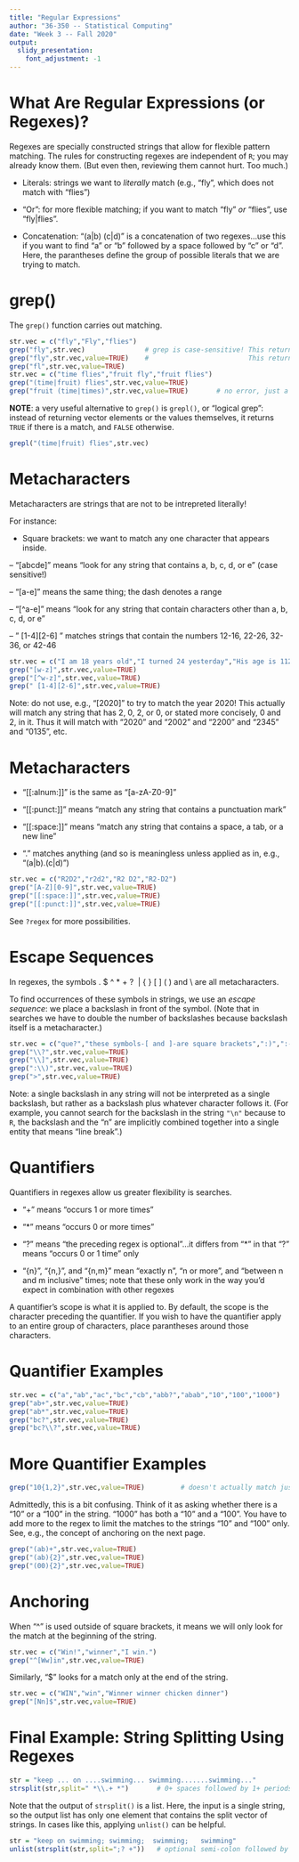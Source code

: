 ```yaml
---
title: "Regular Expressions"
author: "36-350 -- Statistical Computing"
date: "Week 3 -- Fall 2020"
output:
  slidy_presentation:
    font_adjustment: -1
---
```


What Are Regular Expressions (or Regexes)?
===

Regexes are specially constructed strings that allow for flexible pattern matching. The rules for constructing regexes are independent of `R`; you may already know them. (But even then, reviewing them cannot hurt. Too much.)

- Literals: strings we want to *literally* match (e.g., "fly", which does not match with "flies")

- "Or": for more flexible matching; if you want to match "fly" *or* "flies", use "fly|flies".

- Concatenation: "(a|b) (c|d)" is a concatenation of two regexes...use this if you want to find "a" or "b" followed by a space followed by "c" or "d". Here, the parantheses define the group of possible literals that we are trying to match.

grep()
===

The `grep()` function carries out matching.
```r
str.vec = c("fly","Fly","flies")
grep("fly",str.vec)               # grep is case-sensitive! This returns vector element(s) for match(es).
grep("fly",str.vec,value=TRUE)    #                         This returns the vector value(s) for match(es).
grep("fl",str.vec,value=TRUE)
str.vec = c("time flies","fruit fly","fruit flies")
grep("(time|fruit) flies",str.vec,value=TRUE)
grep("fruit (time|times)",str.vec,value=TRUE)       # no error, just a zero-length vector
```

**NOTE**: a very useful alternative to `grep()` is `grepl()`, or "logical grep": instead of returning vector elements or the values themselves, it returns `TRUE` if there is a match, and `FALSE` otherwise.
```r
grepl("(time|fruit) flies",str.vec)
```

Metacharacters
===

Metacharacters are strings that are not to be intrepreted literally!

For instance:

- Square brackets: we want to match any one character that appears inside.

-- "[abcde]" means "look for any string that contains a, b, c, d, or e" (case sensitive!)

-- "[a-e]" means the same thing; the dash denotes a range

-- "[^a-e]" means "look for any string that contain characters other than a, b, c, d, or e"

-- " [1-4][2-6] " matches strings that contain the numbers 12-16, 22-26, 32-36, or 42-46

```r
str.vec = c("I am 18 years old","I turned 24 yesterday","His age is 112")
grep("[w-z]",str.vec,value=TRUE)
grep("[^w-z]",str.vec,value=TRUE)
grep(" [1-4][2-6]",str.vec,value=TRUE)
```

Note: do not use, e.g., "[2020]" to try to match the year 2020! This actually will match any string that has 2, 0, 2, or 0, or stated more concisely, 0 and 2, in it. Thus it will match with "2020" and "2002" and "2200" and "2345" and "0135", etc.

Metacharacters
===

- "[[:alnum:]]" is the same as "[a-zA-Z0-9]"

- "[[:punct:]]" means "match any string that contains a punctuation mark"

- "[[:space:]]" means "match any string that contains a space, a tab, or a new line"

- "." matches anything (and so is meaningless unless applied as in, e.g., "(a|b).(c|d)")

```r
str.vec = c("R2D2","r2d2","R2 D2","R2-D2")
grep("[A-Z][0-9]",str.vec,value=TRUE)
grep("[[:space:]]",str.vec,value=TRUE) 
grep("[[:punct:]]",str.vec,value=TRUE)
```

See `?regex` for more possibilities.

Escape Sequences
===

In regexes, the symbols . $ ^ * + ? \ | { } [ ] ( ) and \\ are all metacharacters.

To find occurrences of these symbols in strings, we use an *escape sequence*: we place a backslash in front of the symbol. (Note that in searches we have to double the number of backslashes because backslash itself is a metacharacter.)
```r
str.vec = c("que?","these symbols-[ and ]-are square brackets",":)",":->")
grep("\\?",str.vec,value=TRUE)
grep("\\]",str.vec,value=TRUE)
grep(":\\)",str.vec,value=TRUE)
grep(">",str.vec,value=TRUE)
```

Note: a single backslash in any string will not be interpreted as a single backslash, but rather as a backslash plus whatever character follows it. (For example, you cannot search for the backslash in the string `"\n"` because to `R`, the backslash and the "n" are implicitly combined together into a single entity that means "line break".)

Quantifiers
===

Quantifiers in regexes allow us greater flexibility is searches.

- "+" means "occurs 1 or more times"

- "*" means "occurs 0 or more times"

- "?" means "the preceding regex is optional"...it differs from "*" in that "?" means "occurs 0 or 1 time" only

- "{n}", "{n,}", and "{n,m}" mean "exactly n", "n or more", and "between n and m inclusive" times; note that these only work in the way you'd expect in combination with other regexes

A quantifier's scope is what it is applied to. By default, the scope is the character preceding the quantifier. If you wish to have the quantifier apply to an entire group of characters, place parantheses around those characters.

Quantifier Examples
===

```r
str.vec = c("a","ab","ac","bc","cb","abb?","abab","10","100","1000")
grep("ab+",str.vec,value=TRUE)
grep("ab*",str.vec,value=TRUE)
grep("bc?",str.vec,value=TRUE)
grep("bc?\\?",str.vec,value=TRUE)
```

More Quantifier Examples
===

```r
grep("10{1,2}",str.vec,value=TRUE)         # doesn't actually match just 10 and 100
```
Admittedly, this is a bit confusing. Think of it as asking whether there is a "10" or a "100" in the string. "1000" has both a "10" and a "100". You have to add more to the regex to limit the matches to the strings "10" and "100" only. See, e.g., the concept of anchoring on the next page.
```r
grep("(ab)+",str.vec,value=TRUE)
grep("(ab){2}",str.vec,value=TRUE)
grep("(00){2}",str.vec,value=TRUE)
```

Anchoring
===

When "^" is used outside of square brackets, it means we will only look for the match at the beginning of the string.

```r
str.vec = c("Win!","winner","I win.")
grep("^[Ww]in",str.vec,value=TRUE)
```

Similarly, "$" looks for a match only at the end of the string.

```r
str.vec = c("WIN","win","Winner winner chicken dinner")
grep("[Nn]$",str.vec,value=TRUE)
```

Final Example: String Splitting Using Regexes
===

```r
str = "keep ... on ....swimming... swimming.......swimming..."
strsplit(str,split=" *\\.+ *")       # 0+ spaces followed by 1+ periods followed by 0+ spaces
```
Note that the output of `strsplit()` is a list. Here, the input is a single string, so the output list has only one element that contains the split vector of strings. In cases like this, applying `unlist()` can be helpful.

```r
str = "keep on swimming; swimming;  swimming;   swimming"
unlist(strsplit(str,split=";? +"))   # optional semi-colon followed by 1+ spaces
```
